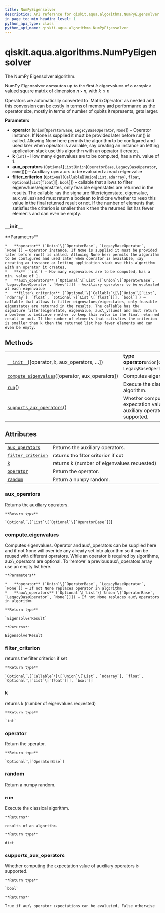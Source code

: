 ```yaml
---
title: NumPyEigensolver
description: API reference for qiskit.aqua.algorithms.NumPyEigensolver
in_page_toc_min_heading_level: 1
python_api_type: class
python_api_name: qiskit.aqua.algorithms.NumPyEigensolver
---
```


<span id="qiskit-aqua-algorithms-numpyeigensolver" />

# qiskit.aqua.algorithms.NumPyEigensolver

<Class id="qiskit.aqua.algorithms.NumPyEigensolver" isDedicatedPage={true} github="https://github.com/qiskit-community/qiskit-aqua/tree/stable/0.8/qiskit/aqua/algorithms/eigen_solvers/numpy_eigen_solver.py" signature="NumPyEigensolver(operator=None, k=1, aux_operators=None, filter_criterion=None)">
  The NumPy Eigensolver algorithm.

  NumPy Eigensolver computes up to the first $k$ eigenvalues of a complex-valued square matrix of dimension $n \times n$, with $k \leq n$.

  <Admonition title="Note" type="note">
    Operators are automatically converted to `MatrixOperator` as needed and this conversion can be costly in terms of memory and performance as the operator size, mostly in terms of number of qubits it represents, gets larger.
  </Admonition>

  **Parameters**

  *   **operator** (`Union`\[`OperatorBase`, `LegacyBaseOperator`, `None`]) – Operator instance. If None is supplied it must be provided later before run() is called. Allowing None here permits the algorithm to be configured and used later when operator is available, say creating an instance an letting application stack use this algorithm with an operator it creates.
  *   **k** (`int`) – How many eigenvalues are to be computed, has a min. value of 1.
  *   **aux\_operators** (`Optional`\[`List`\[`Union`\[`OperatorBase`, `LegacyBaseOperator`, `None`]]]) – Auxiliary operators to be evaluated at each eigenvalue
  *   **filter\_criterion** (`Optional`\[`Callable`\[\[`Union`\[`List`, `ndarray`], `float`, `Optional`\[`List`\[`float`]]], `bool`]]) – callable that allows to filter eigenvalues/eigenstates, only feasible eigenstates are returned in the results. The callable has the signature filter(eigenstate, eigenvalue, aux\_values) and must return a boolean to indicate whether to keep this value in the final returned result or not. If the number of elements that satisfies the criterion is smaller than k then the returned list has fewer elements and can even be empty.

  ### \_\_init\_\_

  <Function id="qiskit.aqua.algorithms.NumPyEigensolver.__init__" signature="__init__(operator=None, k=1, aux_operators=None, filter_criterion=None)">
    **Parameters**

    *   **operator** (`Union`\[`OperatorBase`, `LegacyBaseOperator`, `None`]) – Operator instance. If None is supplied it must be provided later before run() is called. Allowing None here permits the algorithm to be configured and used later when operator is available, say creating an instance an letting application stack use this algorithm with an operator it creates.
    *   **k** (`int`) – How many eigenvalues are to be computed, has a min. value of 1.
    *   **aux\_operators** (`Optional`\[`List`\[`Union`\[`OperatorBase`, `LegacyBaseOperator`, `None`]]]) – Auxiliary operators to be evaluated at each eigenvalue
    *   **filter\_criterion** (`Optional`\[`Callable`\[\[`Union`\[`List`, `ndarray`], `float`, `Optional`\[`List`\[`float`]]], `bool`]]) – callable that allows to filter eigenvalues/eigenstates, only feasible eigenstates are returned in the results. The callable has the signature filter(eigenstate, eigenvalue, aux\_values) and must return a boolean to indicate whether to keep this value in the final returned result or not. If the number of elements that satisfies the criterion is smaller than k then the returned list has fewer elements and can even be empty.
  </Function>

  ## Methods

  |                                                                                                                                                                                  |                                                                              |
  | -------------------------------------------------------------------------------------------------------------------------------------------------------------------------------- | ---------------------------------------------------------------------------- |
  | [`__init__`](#qiskit.aqua.algorithms.NumPyEigensolver.__init__ "qiskit.aqua.algorithms.NumPyEigensolver.__init__")(\[operator, k, aux\_operators, …])                            | **type operator**`Union`\[`OperatorBase`, `LegacyBaseOperator`, `None`]      |
  | [`compute_eigenvalues`](#qiskit.aqua.algorithms.NumPyEigensolver.compute_eigenvalues "qiskit.aqua.algorithms.NumPyEigensolver.compute_eigenvalues")(\[operator, aux\_operators]) | Computes eigenvalues.                                                        |
  | [`run`](#qiskit.aqua.algorithms.NumPyEigensolver.run "qiskit.aqua.algorithms.NumPyEigensolver.run")()                                                                            | Execute the classical algorithm.                                             |
  | [`supports_aux_operators`](#qiskit.aqua.algorithms.NumPyEigensolver.supports_aux_operators "qiskit.aqua.algorithms.NumPyEigensolver.supports_aux_operators")()                   | Whether computing the expectation value of auxiliary operators is supported. |

  ## Attributes

  |                                                                                                                                            |                                             |
  | ------------------------------------------------------------------------------------------------------------------------------------------ | ------------------------------------------- |
  | [`aux_operators`](#qiskit.aqua.algorithms.NumPyEigensolver.aux_operators "qiskit.aqua.algorithms.NumPyEigensolver.aux_operators")          | Returns the auxiliary operators.            |
  | [`filter_criterion`](#qiskit.aqua.algorithms.NumPyEigensolver.filter_criterion "qiskit.aqua.algorithms.NumPyEigensolver.filter_criterion") | returns the filter criterion if set         |
  | [`k`](#qiskit.aqua.algorithms.NumPyEigensolver.k "qiskit.aqua.algorithms.NumPyEigensolver.k")                                              | returns k (number of eigenvalues requested) |
  | [`operator`](#qiskit.aqua.algorithms.NumPyEigensolver.operator "qiskit.aqua.algorithms.NumPyEigensolver.operator")                         | Return the operator.                        |
  | [`random`](#qiskit.aqua.algorithms.NumPyEigensolver.random "qiskit.aqua.algorithms.NumPyEigensolver.random")                               | Return a numpy random.                      |

  ### aux\_operators

  <Function id="qiskit.aqua.algorithms.NumPyEigensolver.aux_operators" signature="property aux_operators">
    Returns the auxiliary operators.

    **Return type**

    `Optional`\[`List`\[`Optional`\[`OperatorBase`]]]
  </Function>

  ### compute\_eigenvalues

  <Function id="qiskit.aqua.algorithms.NumPyEigensolver.compute_eigenvalues" signature="compute_eigenvalues(operator=None, aux_operators=None)">
    Computes eigenvalues. Operator and aux\_operators can be supplied here and if not None will override any already set into algorithm so it can be reused with different operators. While an operator is required by algorithms, aux\_operators are optional. To ‘remove’ a previous aux\_operators array use an empty list here.

    **Parameters**

    *   **operator** (`Union`\[`OperatorBase`, `LegacyBaseOperator`, `None`]) – If not None replaces operator in algorithm
    *   **aux\_operators** (`Optional`\[`List`\[`Union`\[`OperatorBase`, `LegacyBaseOperator`, `None`]]]) – If not None replaces aux\_operators in algorithm

    **Return type**

    `EigensolverResult`

    **Returns**

    EigensolverResult
  </Function>

  ### filter\_criterion

  <Function id="qiskit.aqua.algorithms.NumPyEigensolver.filter_criterion" signature="property filter_criterion">
    returns the filter criterion if set

    **Return type**

    `Optional`\[`Callable`\[\[`Union`\[`List`, `ndarray`], `float`, `Optional`\[`List`\[`float`]]], `bool`]]
  </Function>

  ### k

  <Function id="qiskit.aqua.algorithms.NumPyEigensolver.k" signature="property k">
    returns k (number of eigenvalues requested)

    **Return type**

    `int`
  </Function>

  ### operator

  <Function id="qiskit.aqua.algorithms.NumPyEigensolver.operator" signature="property operator">
    Return the operator.

    **Return type**

    `Optional`\[`OperatorBase`]
  </Function>

  ### random

  <Function id="qiskit.aqua.algorithms.NumPyEigensolver.random" signature="property random">
    Return a numpy random.
  </Function>

  ### run

  <Function id="qiskit.aqua.algorithms.NumPyEigensolver.run" signature="run()">
    Execute the classical algorithm.

    **Returns**

    results of an algorithm.

    **Return type**

    dict
  </Function>

  ### supports\_aux\_operators

  <Function id="qiskit.aqua.algorithms.NumPyEigensolver.supports_aux_operators" signature="classmethod supports_aux_operators()">
    Whether computing the expectation value of auxiliary operators is supported.

    **Return type**

    `bool`

    **Returns**

    True if aux\_operator expectations can be evaluated, False otherwise
  </Function>
</Class>


